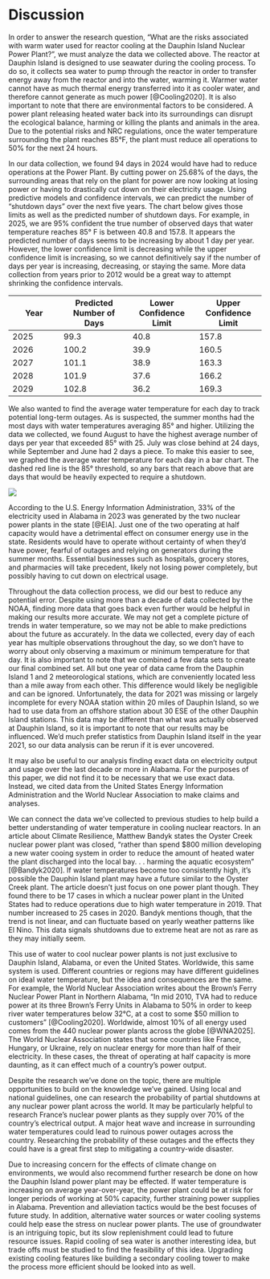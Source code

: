 # Discussion

In order to answer the research question, "What are the risks associated with warm water used for reactor cooling at the Dauphin Island Nuclear Power Plant?", we must analyze the data we collected above. The reactor at Dauphin Island is designed to use seawater during the cooling process. To do so, it collects sea water to pump through the reactor in order to transfer energy away from the reactor and into the water, warming it. Warmer water cannot have as much thermal energy transferred into it as cooler water, and therefore cannot generate as much power [@Cooling2020]. It is also important to note that there are environmental factors to be considered. A power plant releasing heated water back into its surroundings can disrupt the ecological balance, harming or killing the plants and animals in the area. Due to the potential risks and NRC regulations, once the water temperature surrounding the plant reaches 85°F, the plant must reduce all operations to 50% for the next 24 hours.

In our data collection, we found 94 days in 2024 would have had to reduce operations at the Power Plant. By cutting power on 25.68% of the days, the surrounding areas that rely on the plant for power are now looking at losing power or having to drastically cut down on their electricity usage. Using predictive models and confidence intervals, we can predict the number of "shutdown days" over the next five years. The chart below gives those limits as well as the predicted number of shutdown days. For example, in 2025, we are 95% confident the true number of observed days that water temperature reaches 85° F is between 40.8 and 157.8. It appears the predicted number of days seems to be increasing by about 1 day per year. However, the lower confidence limit is decreasing while the upper confidence limit is increasing, so we cannot definitively say if the number of days per year is increasing, decreasing, or staying the same. More data collection from years prior to 2012 would be a great way to attempt shrinking the confidence intervals.

| Year | Predicted Number of Days | Lower Confidence Limit | Upper Confidence Limit |
|---------------|--------------------|-------------------|-------------------|
| 2025 | 99.3                     | 40.8                   | 157.8                  |
| 2026 | 100.2                    | 39.9                   | 160.5                  |
| 2027 | 101.1                    | 38.9                   | 163.3                  |
| 2028 | 101.9                    | 37.6                   | 166.2                  |
| 2029 | 102.8                    | 36.2                   | 169.3                  |

We also wanted to find the average water temperature for each day to track potential long-term outages. As is suspected, the summer months had the most days with water temperatures averaging 85° and higher. Utilizing the data we collected, we found August to have the highest average number of days per year that exceeded 85° with 25. July was close behind at 24 days, while September and June had 2 days a piece. To make this easier to see, we graphed the average water temperature for each day in a bar chart. The dashed red line is the 85° threshold, so any bars that reach above that are days that would be heavily expected to require a shutdown.

![](images/Screenshot%202025-04-18%20194756.png)

According to the U.S. Energy Information Administration, 33% of the electricity used in Alabama in 2023 was generated by the two nuclear power plants in the state [@EIA]. Just one of the two operating at half capacity would have a detrimental effect on consumer energy use in the state. Residents would have to operate without certainty of when they'd have power, fearful of outages and relying on generators during the summer months. Essential businesses such as hospitals, grocery stores, and pharmacies will take precedent, likely not losing power completely, but possibly having to cut down on electrical usage.

Throughout the data collection process, we did our best to reduce any potential error. Despite using more than a decade of data collected by the NOAA, finding more data that goes back even further would be helpful in making our results more accurate. We may not get a complete picture of trends in water temperature, so we may not be able to make predictions about the future as accurately. In the data we collected, every day of each year has multiple observations throughout the day, so we don't have to worry about only observing a maximum or minimum temperature for that day. It is also important to note that we combined a few data sets to create our final combined set. All but one year of data came from the Dauphin Island 1 and 2 meteorological stations, which are conveniently located less than a mile away from each other. This difference would likely be negligible and can be ignored. Unfortunately, the data for 2021 was missing or largely incomplete for every NOAA station within 20 miles of Dauphin Island, so we had to use data from an offshore station about 30 ESE of the other Dauphin Island stations. This data may be different than what was actually observed at Dauphin Island, so it is important to note that our results may be influenced. We'd much prefer statistics from Dauphin Island itself in the year 2021, so our data analysis can be rerun if it is ever uncovered.

It may also be useful to our analysis finding exact data on electricity output and usage over the last decade or more in Alabama. For the purposes of this paper, we did not find it to be necessary that we use exact data. Instead, we cited data from the United States Energy Information Administration and the World Nuclear Association to make claims and analyses.

We can connect the data we've collected to previous studies to help build a better understanding of water temperature in cooling nuclear reactors. In an article about Climate Resilience, Matthew Bandyk states the Oyster Creek nuclear power plant was closed, "rather than spend \$800 million developing a new water cooing system in order to reduce the amount of heated water the plant discharged into the local bay. . . harming the aquatic ecosystem" [@Bandyk2020]. If water temperatures become too consistently high, it's possible the Dauphin Island plant may have a future similar to the Oyster Creek plant. The article doesn't just focus on one power plant though. They found there to be 17 cases in which a nuclear power plant in the United States had to reduce operations due to high water temperature in 2019. That number increased to 25 cases in 2020. Bandyk mentions though, that the trend is not linear, and can fluctuate based on yearly weather patterns like El Nino. This data signals shutdowns due to extreme heat are not as rare as they may initially seem.

This use of water to cool nuclear power plants is not just exclusive to Dauphin Island, Alabama, or even the United States. Worldwide, this same system is used. Different countries or regions may have different guidelines on ideal water temperature, but the idea and consequences are the same. For example, the World Nuclear Association writes about the Brown's Ferry Nuclear Power Plant in Northern Alabama, "In mid 2010, TVA had to reduce power at its three Brown's Ferry Units in Alabama to 50% in order to keep river water temperatures below 32°C, at a cost to some \$50 million to customers" [@Cooling2020]. Worldwide, almost 10% of all energy used comes from the 440 nuclear power plants across the globe [@WNA2025]. The World Nuclear Association states that some countries like France, Hungary, or Ukraine, rely on nuclear energy for more than half of their electricity. In these cases, the threat of operating at half capacity is more daunting, as it can effect much of a country's power output.

Despite the research we've done on the topic, there are multiple opportunities to build on the knowledge we've gained. Using local and national guidelines, one can research the probability of partial shutdowns at any nuclear power plant across the world. It may be particularly helpful to research France's nuclear power plants as they supply over 70% of the country's electrical output. A major heat wave and increase in surrounding water temperatures could lead to ruinous power outages across the country. Researching the probability of these outages and the effects they could have is a great first step to mitigating a country-wide disaster.

Due to increasing concern for the effects of climate change on environments, we would also recommend further research be done on how the Dauphin Island power plant may be effected. If water temperature is increasing on average year-over-year, the power plant could be at risk for longer periods of working at 50% capacity, further straining power supplies in Alabama. Prevention and alleviation tactics would be the best focuses of future study. In addition, alternative water sources or water cooling systems could help ease the stress on nuclear power plants. The use of groundwater is an intriguing topic, but its slow replenishment could lead to future resource issues. Rapid cooling of sea water is another interesting idea, but trade offs must be studied to find the feasibility of this idea. Upgrading existing cooling features like building a secondary cooling tower to make the process more efficient should be looked into as well.
